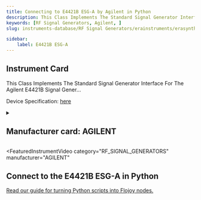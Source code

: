 ```yaml
---
title: Connecting to E4421B ESG-A by Agilent in Python
description: This Class Implements The Standard Signal Generator Interface For The Agilent E4421B Signal Gener...
keywords: [RF Signal Generators, Agilent, ] 
slug: instruments-database/RF Signal Generators/erainstruments/erasynth 

sidebar:
    label: E4421B ESG-A 
---
```



## Instrument Card

This Class Implements The Standard Signal Generator Interface For The Agilent E4421B Signal Gener...



Device Specification: [here](https://www.keysight.com/us/en/support/E4421B/esga-series-analog-rf-signal-generator-3-ghz.html#drivers)

<details style={{ marginTop: "15px"}}>
<summary><h2 style={{display:'inline'}}>Manufacturer card: AGILENT</h2></summary>

![AGILENT](https://res.cloudinary.com/dhopxs1y3/image/upload/v1692126006/Instruments/Vendor%20Logos/Agilent.png)

**Keysight Technologies**, or **Keysight**, is an American company that manufactures electronics test and measurement equipment and software

- Headquarters: USA
- Yearly Revenue (millions, USD): 5420
- Vendor Website: [here](https://www.keysight.com/us/en/home.html)

</details>


<FeaturedInstrumentVideo
  category="RF_SIGNAL_GENERATORS"
  manufacturer="AGILENT"
></FeaturedInstrumentVideo>

## Connect to the E4421B ESG-A in Python

[Read our guide for turning Python scripts into Flojoy nodes.](https://docs.flojoy.ai/contribution/blocks/custom-flojoy-block/)



<Tabs>
<TabItem value="Flojoy" label="Flojoy" className="flojoy-instrument-tabs">

<NodeCardCollection category="RF_SIGNAL_GENERATORS" manufacturer="Agilent"></NodeCardCollection>

</TabItem>
</Tabs>